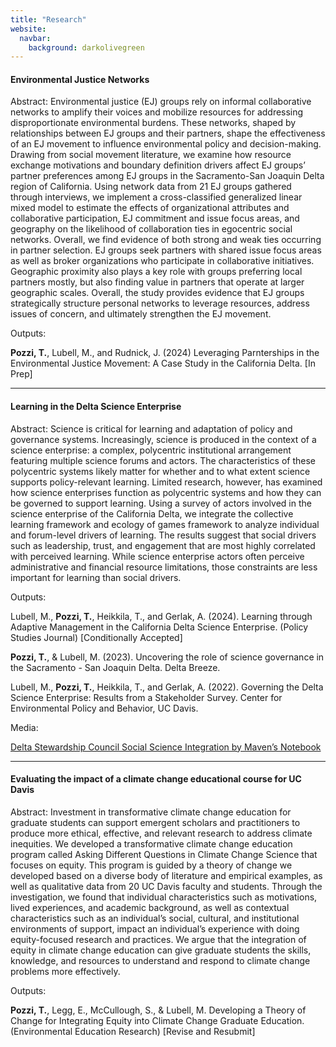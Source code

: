 ```yaml
---
title: "Research"
website: 
  navbar: 
    background: darkolivegreen
---
```


#### Environmental Justice Networks

Abstract: Environmental justice (EJ) groups rely on informal collaborative networks to amplify their voices and mobilize resources for addressing disproportionate environmental burdens. These networks, shaped by relationships between EJ groups and their partners, shape the effectiveness of an EJ movement to influence environmental policy and decision-making. Drawing from social movement literature, we examine how resource exchange motivations and boundary definition drivers affect EJ groups' partner preferences among EJ groups in the Sacramento-San Joaquin Delta region of California. Using network data from 21 EJ groups gathered through interviews, we implement a cross-classified generalized linear mixed model to estimate the effects of organizational attributes and collaborative participation, EJ commitment and issue focus areas, and geography on the likelihood of collaboration ties in egocentric social networks. Overall, we find evidence of both strong and weak ties occurring in partner selection. EJ groups seek partners with shared issue focus areas as well as broker organizations who participate in collaborative initiatives. Geographic proximity also plays a key role with groups preferring local partners mostly, but also finding value in partners that operate at larger geographic scales. Overall, the study provides evidence that EJ groups strategically structure personal networks to leverage resources, address issues of concern, and ultimately strengthen the EJ movement.

Outputs:

**Pozzi, T.**, Lubell, M., and Rudnick, J. (2024) Leveraging Parnterships in the Environmental Justice Movement: A Case Study in the California Delta. \[In Prep\]

------------------------------------------------------------------------

#### Learning in the Delta Science Enterprise

Abstract: Science is critical for learning and adaptation of policy and governance systems. Increasingly, science is produced in the context of a science enterprise: a complex, polycentric institutional arrangement featuring multiple science forums and actors. The characteristics of these polycentric systems likely matter for whether and to what extent science supports policy-relevant learning. Limited research, however, has examined how science enterprises function as polycentric systems and how they can be governed to support learning. Using a survey of actors involved in the science enterprise of the California Delta, we integrate the collective learning framework and ecology of games framework to analyze individual and forum-level drivers of learning. The results suggest that social drivers such as leadership, trust, and engagement that are most highly correlated with perceived learning. While science enterprise actors often perceive administrative and financial resource limitations, those constraints are less important for learning than social drivers.

Outputs:

Lubell, M., **Pozzi, T.**, Heikkila, T., and Gerlak, A. (2024). Learning through Adaptive Management in the California Delta Science Enterprise. (Policy Studies Journal) \[Conditionally Accepted\]

**Pozzi, T.**, & Lubell, M. (2023). Uncovering the role of science governance in the Sacramento - San Joaquin Delta. Delta Breeze.

Lubell, M., **Pozzi, T.**, Heikkila, T., and Gerlak, A. (2022). Governing the Delta Science Enterprise: Results from a Stakeholder Survey. Center for Environmental Policy and Behavior, UC Davis.

Media:

[Delta Stewardship Council Social Science Integration by Maven's Notebook](https://mavensnotebook.com/2023/03/16/delta-stewardship-council-integrating-social-sciences-in-the-delta/)

------------------------------------------------------------------------

#### Evaluating the impact of a climate change educational course for UC Davis

Abstract: Investment in transformative climate change education for graduate students can support emergent scholars and practitioners to produce more ethical, effective, and relevant research to address climate inequities. We developed a transformative climate change education program called Asking Different Questions in Climate Change Science that focuses on equity. This program is guided by a theory of change we developed based on a diverse body of literature and empirical examples, as well as qualitative data from 20 UC Davis faculty and students. Through the investigation, we found that individual characteristics such as motivations, lived experiences, and academic background, as well as contextual characteristics such as an individual's social, cultural, and institutional environments of support, impact an individual's experience with doing equity-focused research and practices. We argue that the integration of equity in climate change education can give graduate students the skills, knowledge, and resources to understand and respond to climate change problems more effectively.

Outputs:

**Pozzi, T.**, Legg, E., McCullough, S., & Lubell, M. Developing a Theory of Change for Integrating Equity into Climate Change Graduate Education. (Environmental Education Research) \[Revise and Resubmit\]

